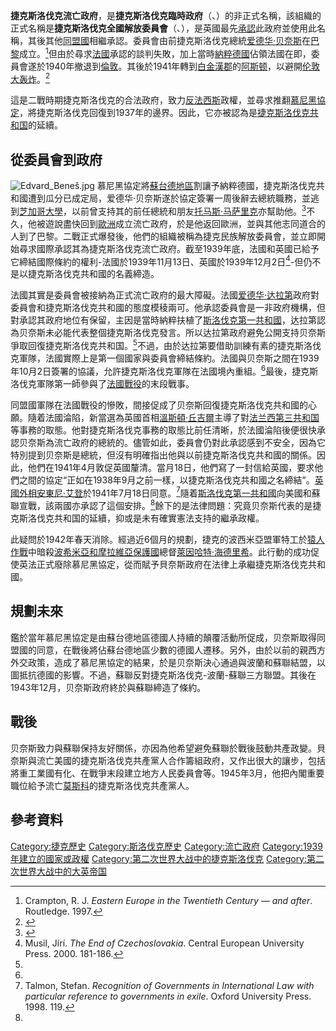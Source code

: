 {{Infobox Former Country
|native_name = {{lang|cs|''Prozatímní státní zřízení československé''}}
|conventional_long_name = 捷克斯洛伐克臨時政府
|common_name=捷克斯洛伐克流亡政府
|continent = 歐洲
|government_type = 流亡政府
|era         = [[二戰|二戰]]
|status      = 流亡政府
|year_start =  1939年
|date_start  = 10月
|event_start = 
|year_end = 1945年
|date_end    = 
|event_end   = 
|event_pre   = [[1920年捷克斯洛伐克憲法|憲法]]
|date_pre = 1920年
|
|p1= 捷克斯洛伐克第二共和國
|flag_p1=Flag of Czechoslovakia.svg
|s1          = 捷克斯洛伐克第三共和國
|flag_s1     = Flag of Czechoslovakia.svg
|
|image_flag   = Flag of Czechoslovakia.svg
|flag         = 捷克斯洛伐克國旗
|image_coat   = Lesser coat of arms of Czechoslovakia (1918-1938 and 1945-1961).svg
|symbol       = 捷克斯洛伐克國徽
|image_map    =
|capital          = [[布拉格|布拉格]]<small>（法理上）</small>
|capital_exile    = [[巴黎|巴黎]] <small>(1939−1940)</small><br>[[倫敦|倫敦]] <small>(1940−1945)</small>
|national_motto   = ''Pravda vítězí''<br>（[[捷克語|捷克語]]：真理必勝）
|national_anthem  = ''[[何處是我家？|Kde domov můj]]''和''[[塔特洛山上电光闪闪|Nad Tatrou sa blýska]]''
|common_languages = [[捷克語|捷克語]]、[[斯洛伐克語|斯洛伐克語]]
|currency         =  
|leader1      = [[爱德华·贝奈斯|爱德华·贝奈斯]]
|title_leader1 = [[捷克斯洛伐克总统|總統]]
|deputy1      = [[扬·斯里|扬·斯里]]
|title_deputy = [[捷克斯洛伐克总理|總理]]
}}
'''捷克斯洛伐克流亡政府'''，是'''捷克斯洛伐克臨時政府'''（{{lang-cz|Prozatímní vláda Československa}}、{{lang-sk|Dočasná vláda Československa}}）的非正式名稱，該組織的正式名稱是'''捷克斯洛伐克全國解放委員會'''（{{lang-cz|Výbor Československého Národního Osvobození}}、{{lang-sk|Československý Výbor Národného Oslobodenia}}），是英國最先[[外交承認|承認]]此政府並使用此名稱，其後其他[[同盟國_(第二次世界大戰)|同盟國]]相繼承認。委員會由前捷克斯洛伐克總統[[爱德华·贝奈斯|爱德华·贝奈斯]]在[[巴黎|巴黎]]成立。<ref name=Crampton>Crampton, R. J. ''Eastern Europe in the Twentieth Century — and after''. Routledge. 1997.</ref>但由於尋求[[法國|法國]]承認的談判失敗，加上當時[[納粹德國|納粹德國]]佔領法國在即，委員會遂於1940年撤退到[[倫敦|倫敦]]。其後於1941年轉到[[白金漢郡|白金漢郡]]的[[阿斯顿|阿斯顿]]，以避開[[伦敦大轰炸|伦敦大轰炸]]。<ref name=Bucks>{{Cite web |url=http://www.radio.cz/en/article/69301 |title=Kenety, Brian. "Unearthing 'The Czech connection in WW II-era Buckinghamshire". Radio Praha. August 5, 2005. |access-date=2009-03-16 |archive-date=2010-01-18 |archive-url=https://www.webcitation.org/5msZAxqKx?url=http://www.radio.cz/en/article/69301 |dead-url=no }}</ref>

這是二戰時期捷克斯洛伐克的合法政府，致力[[反法西斯|反法西斯]]政權，並尋求推翻[[慕尼黑協定|慕尼黑協定]]，將捷克斯洛伐克回復到1937年的邊界。因此，它亦被認為是[[捷克斯洛伐克共和国|捷克斯洛伐克共和国]]的延續。

==從委員會到政府==
[[Image:Edvard_Beneš.jpg|thumb]]
慕尼黑協定將[[蘇台德地區|蘇台德地區]]割讓予納粹德國，捷克斯洛伐克共和國遭到瓜分已成定局，爱德华·贝奈斯遂於協定簽署一周後辭去總統職務，並逃到[[芝加哥大學|芝加哥大學]]，以前曾支持其的前任總統和朋友[[托马斯·马萨里克|托马斯·马萨里克]]亦幫助他。<ref>{{Cite web |url=http://www.bookrags.com/biography/edward-benes/ |title=Encyclopedia of World Biography entry |access-date=2009-03-16 |archive-date=2019-06-05 |archive-url=https://web.archive.org/web/20190605211200/http://www.bookrags.com/biography/edward-benes/ |dead-url=no }}</ref>不久，他被遊說盡快回到[[歐洲|歐洲]]成立流亡政府，於是他返回歐洲，並與其他志同道合的人到了巴黎。二戰正式爆發後，他們的組織被稱為捷克民族解放委員會，並立即開始尋求國際承認其為捷克斯洛伐克流亡政府。截至1939年底，法國和英國已給予它締結國際條約的權利-法國於1939年11月13日、英國於1939年12月2日<ref name=End>Musil, Jírí. ''The End of Czechoslovakia''. Central European University Press. 2000. 181-186.</ref>-但仍不是以捷克斯洛伐克共和國的名義締造。

法國其實是委員會被接納為正式流亡政府的最大障礙。法國[[爱德华·达拉第|爱德华·达拉第]]政府對委員會和捷克斯洛伐克共和國的態度模稜兩可。他承認委員會是一非政府機構，但對承認其政府地位有保留，主因是當時納粹扶植了[[斯洛伐克第一共和國|斯洛伐克第一共和國]]，达拉第認為贝奈斯未必能代表整個捷克斯洛伐克發言。所以达拉第政府避免公開支持贝奈斯爭取回復捷克斯洛伐克共和国。<ref name=End/>不過，由於达拉第要借助訓練有素的捷克斯洛伐克軍隊，法國實際上是第一個國家與委員會締結條約。法國與贝奈斯之間在1939年10月2日簽署的協議，允許捷克斯洛伐克軍隊在法國境內重組。<ref name=End/>最後，捷克斯洛伐克軍隊第一師參與了[[法國戰役|法國戰役]]的末段戰事。

同盟國軍隊在法國戰役的慘敗，間接促成了贝奈斯回復捷克斯洛伐克共和國的心願。隨着法國淪陷，新當選為英國首相[[溫斯頓·丘吉爾|溫斯頓·丘吉爾]]主導了對[[法兰西第三共和国|法兰西第三共和国]]等事務的取態。他對捷克斯洛伐克事務的取態比前任清晰，於法國淪陷後便很快承認贝奈斯為流亡政府的總統的。儘管如此，委員會仍對此承認感到不安全，因為它特別提到贝奈斯是總統，但沒有明確指出他與以前捷克斯洛伐克共和國的關係。因此，他們在1941年4月敦促英國釐清。當月18日，他們寫了一封信給英國，要求他們之間的協定“正如在1938年9月之前一樣，以捷克斯洛伐克共和國之名締結”。[[英國外相|英國外相]][[安東尼·艾登|安東尼·艾登]]於1941年7月18日同意。<ref name=Talmon>Talmon, Stefan. ''Recognition of Governments in International Law with particular reference to governments in exile''. Oxford University Press. 1998. 119.</ref>隨着[[斯洛伐克第一共和國|斯洛伐克第一共和國]]向美國和蘇聯宣戰，該兩國亦承認了這個安排。<ref name=End/>餘下的是法律問題：究竟贝奈斯代表的是捷克斯洛伐克共和国的延續，抑或是未有確實憲法支持的繼承政權。

此疑問於1942年春天消除。經過近6個月的規劃，捷克的波西米亞盟軍特工於[[猿人作戰|猿人作戰]]中暗殺[[波希米亞和摩拉維亞保護國|波希米亞和摩拉維亞保護國]]總督[[萊因哈特·海德里希|萊因哈特·海德里希]]。此行動的成功促使英法正式廢除慕尼黑協定，從而賦予貝奈斯政府在法律上承繼捷克斯洛伐克共和國。

==規劃未來==
鑑於當年慕尼黑協定是由蘇台德地區德國人持續的顛覆活動所促成，贝奈斯取得同盟國的同意，在戰後將佔蘇台德地區少數的德國人遷移。另外，由於以前的親西方外交政策，造成了慕尼黑協定的結果，於是贝奈斯決心通過與波蘭和蘇聯結盟，以圖抵抗德國的影響。不過，蘇聯反對捷克斯洛伐克-波蘭-蘇聯三方聯盟。其後在1943年12月，贝奈斯政府終於與蘇聯締造了條約。

==戰後==
贝奈斯致力與蘇聯保持友好關係，亦因為他希望避免蘇聯於戰後鼓動共產政變。貝奈斯與流亡美國的捷克斯洛伐克共產黨人合作籌組政府，又作出很大的讓步，包括將重工業國有化、在戰爭末段建立地方人民委員會等。1945年3月，他把內閣重要職位給予流亡[[莫斯科|莫斯科]]的捷克斯洛伐克共產黨人。

== 參考資料 ==
{{reflist|1}}

{{第二次世界大戰期間的流亡政府}}
{{捷克斯洛伐克历史|隐藏=1}}
{{World War II}}

[[Category:捷克歷史|Category:捷克歷史]]
[[Category:斯洛伐克歷史|Category:斯洛伐克歷史]]
[[Category:流亡政府|Category:流亡政府]]
[[Category:1939年建立的國家或政權|Category:1939年建立的國家或政權]]
[[Category:第二次世界大战中的捷克斯洛伐克|Category:第二次世界大战中的捷克斯洛伐克]]
[[Category:第二次世界大战中的大英帝国|Category:第二次世界大战中的大英帝国]]